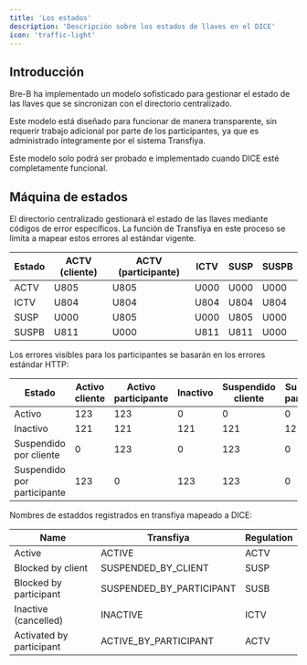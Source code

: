 ```yaml
---
title: 'Los estados'
description: 'Descripción sobre los estados de llaves en el DICE'
icon: 'traffic-light'
---
```


## Introducción

Bre-B ha implementado un modelo sofisticado para gestionar el estado de las llaves que se sincronizan con el directorio centralizado.

Este modelo está diseñado para funcionar de manera transparente, sin requerir trabajo adicional por parte de los participantes, ya que es administrado íntegramente por el sistema Transfiya.

<Warning>
    Este modelo solo podrá ser probado e implementado cuando DICE esté completamente funcional.
</Warning>

## Máquina de estados

El directorio centralizado gestionará el estado de las llaves mediante códigos de error específicos. La función de Transfiya en este proceso se limita a mapear estos errores al estándar vigente.

| Estado | ACTV (cliente) | ACTV (participante) | ICTV | SUSP | SUSPB |
| --- | --- | --- | --- | --- | --- |
| ACTV | U805 | U805 | U000 | U000 | U000 |
| ICTV | U804 | U804 | U804 | U804 | U804 |
| SUSP | U000 | U805 | U000 | U805 | U000 |
| SUSPB | U811 | U000 | U811 | U811 | U000 |

Los errores visibles para los participantes se basarán en los errores estándar HTTP:

| Estado | Activo cliente | Activo participante | Inactivo | Suspendido cliente | Suspendido participante |
| --- | --- | --- | --- | --- | --- |
| Activo | 123 | 123 | 0 | 0 | 0 |
| Inactivo | 121 | 121 | 121 | 121 | 121 |
| Suspendido por cliente | 0 | 123 | 0 | 123 | 0 |
| Suspendido por participante | 123 | 0 | 123 | 123 | 0 |

Nombres de estaddos registrados en transfiya mapeado a DICE:

| Name | Transfiya | Regulation |
| --- | --- | --- |
| Active | ACTIVE | ACTV |
| Blocked by client | SUSPENDED_BY_CLIENT | SUSP |
| Blocked by participant | SUSPENDED_BY_PARTICIPANT | SUSB |
| Inactive (cancelled) | INACTIVE | ICTV |
| Activated by participant | ACTIVE_BY_PARTICIPANT | ACTV |
